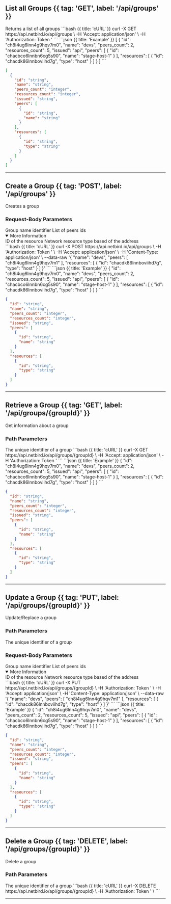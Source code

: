 

## List all Groups {{ tag: 'GET', label: '/api/groups' }}


<Row>
 <Col>
Returns a list of all groups
</Col>
 <Col sticky>
<CodeGroup title="Request" tag="GET" label="/api/groups" >
```bash {{ title: 'cURL' }}
curl -X GET https://api.netbird.io/api/groups \
-H 'Accept: application/json' \
-H 'Authorization: Token <TOKEN>' 
```
</CodeGroup>
<CodeGroup title="Response" >
```json {{ title: 'Example' }}
[
  {
    "id": "ch8i4ug6lnn4g9hqv7m0",
    "name": "devs",
    "peers_count": 2,
    "resources_count": 5,
    "issued": "api",
    "peers": [
      {
        "id": "chacbco6lnnbn6cg5s90",
        "name": "stage-host-1"
      }
    ],
    "resources": [
      {
        "id": "chacdk86lnnboviihd7g",
        "type": "host"
      }
    ]
  }
]
```

```json {{ title: 'Schema' }}
[
  {
    "id": "string",
    "name": "string",
    "peers_count": "integer",
    "resources_count": "integer",
    "issued": "string",
    "peers": [
      {
        "id": "string",
        "name": "string"
      }
    ],
    "resources": [
      {
        "id": "string",
        "type": "string"
      }
    ]
  }
]
```
</CodeGroup>

</Col>

</Row>

---



## Create a Group {{ tag: 'POST', label: '/api/groups' }}


<Row>
 <Col>
Creates a group

### Request-Body Parameters


<Properties>
<Property name="name" type="string" required={true} >
Group name identifier
</Property>
<Property name="peers" type="string[]" >
List of peers ids
</Property>
<Property name="resources" type="object[]" >
 <details class="custom-details" open>

<summary>More Information</summary>
<Properties>
<Property name="id" type="string" required={true} >
ID of the resource
</Property>
<Property name="type" type="string" required={true} >
Network resource type based of the address
</Property>

</Properties>

</details>

</Property>

</Properties>

</Col>
 <Col sticky>
<CodeGroup title="Request" tag="POST" label="/api/groups" >
```bash {{ title: 'cURL' }}
curl -X POST https://api.netbird.io/api/groups \
-H 'Authorization: Token <TOKEN>' \
-H 'Accept: application/json' \
-H 'Content-Type: application/json' \
--data-raw '{
  "name": "devs",
  "peers": [
    "ch8i4ug6lnn4g9hqv7m1"
  ],
  "resources": [
    {
      "id": "chacdk86lnnboviihd7g",
      "type": "host"
    }
  ]
}'
```
</CodeGroup>
<CodeGroup title="Response" >
```json {{ title: 'Example' }}
{
  "id": "ch8i4ug6lnn4g9hqv7m0",
  "name": "devs",
  "peers_count": 2,
  "resources_count": 5,
  "issued": "api",
  "peers": [
    {
      "id": "chacbco6lnnbn6cg5s90",
      "name": "stage-host-1"
    }
  ],
  "resources": [
    {
      "id": "chacdk86lnnboviihd7g",
      "type": "host"
    }
  ]
}
```

```json {{ title: 'Schema' }}
{
  "id": "string",
  "name": "string",
  "peers_count": "integer",
  "resources_count": "integer",
  "issued": "string",
  "peers": [
    {
      "id": "string",
      "name": "string"
    }
  ],
  "resources": [
    {
      "id": "string",
      "type": "string"
    }
  ]
}
```
</CodeGroup>

</Col>

</Row>

---



## Retrieve a Group {{ tag: 'GET', label: '/api/groups/{groupId}' }}


<Row>
 <Col>
Get information about a group

### Path Parameters


<Properties>
<Property name="groupId" type="string" required={true} >
The unique identifier of a group
</Property>

</Properties>

</Col>
 <Col sticky>
<CodeGroup title="Request" tag="GET" label="/api/groups/{groupId}" >
```bash {{ title: 'cURL' }}
curl -X GET https://api.netbird.io/api/groups/{groupId} \
-H 'Accept: application/json' \
-H 'Authorization: Token <TOKEN>' 
```
</CodeGroup>
<CodeGroup title="Response" >
```json {{ title: 'Example' }}
{
  "id": "ch8i4ug6lnn4g9hqv7m0",
  "name": "devs",
  "peers_count": 2,
  "resources_count": 5,
  "issued": "api",
  "peers": [
    {
      "id": "chacbco6lnnbn6cg5s90",
      "name": "stage-host-1"
    }
  ],
  "resources": [
    {
      "id": "chacdk86lnnboviihd7g",
      "type": "host"
    }
  ]
}
```

```json {{ title: 'Schema' }}
{
  "id": "string",
  "name": "string",
  "peers_count": "integer",
  "resources_count": "integer",
  "issued": "string",
  "peers": [
    {
      "id": "string",
      "name": "string"
    }
  ],
  "resources": [
    {
      "id": "string",
      "type": "string"
    }
  ]
}
```
</CodeGroup>

</Col>

</Row>

---



## Update a Group {{ tag: 'PUT', label: '/api/groups/{groupId}' }}


<Row>
 <Col>
Update/Replace a group

### Path Parameters


<Properties>
<Property name="groupId" type="string" required={true} >
The unique identifier of a group
</Property>

</Properties>


### Request-Body Parameters


<Properties>
<Property name="name" type="string" required={true} >
Group name identifier
</Property>
<Property name="peers" type="string[]" >
List of peers ids
</Property>
<Property name="resources" type="object[]" >
 <details class="custom-details" open>

<summary>More Information</summary>
<Properties>
<Property name="id" type="string" required={true} >
ID of the resource
</Property>
<Property name="type" type="string" required={true} >
Network resource type based of the address
</Property>

</Properties>

</details>

</Property>

</Properties>

</Col>
 <Col sticky>
<CodeGroup title="Request" tag="PUT" label="/api/groups/{groupId}" >
```bash {{ title: 'cURL' }}
curl -X PUT https://api.netbird.io/api/groups/{groupId} \
-H 'Authorization: Token <TOKEN>' \
-H 'Accept: application/json' \
-H 'Content-Type: application/json' \
--data-raw '{
  "name": "devs",
  "peers": [
    "ch8i4ug6lnn4g9hqv7m1"
  ],
  "resources": [
    {
      "id": "chacdk86lnnboviihd7g",
      "type": "host"
    }
  ]
}'
```
</CodeGroup>
<CodeGroup title="Response" >
```json {{ title: 'Example' }}
{
  "id": "ch8i4ug6lnn4g9hqv7m0",
  "name": "devs",
  "peers_count": 2,
  "resources_count": 5,
  "issued": "api",
  "peers": [
    {
      "id": "chacbco6lnnbn6cg5s90",
      "name": "stage-host-1"
    }
  ],
  "resources": [
    {
      "id": "chacdk86lnnboviihd7g",
      "type": "host"
    }
  ]
}
```

```json {{ title: 'Schema' }}
{
  "id": "string",
  "name": "string",
  "peers_count": "integer",
  "resources_count": "integer",
  "issued": "string",
  "peers": [
    {
      "id": "string",
      "name": "string"
    }
  ],
  "resources": [
    {
      "id": "string",
      "type": "string"
    }
  ]
}
```
</CodeGroup>

</Col>

</Row>

---



## Delete a Group {{ tag: 'DELETE', label: '/api/groups/{groupId}' }}


<Row>
 <Col>
Delete a group

### Path Parameters


<Properties>
<Property name="groupId" type="string" required={true} >
The unique identifier of a group
</Property>

</Properties>

</Col>
 <Col sticky>
<CodeGroup title="Request" tag="DELETE" label="/api/groups/{groupId}" >
```bash {{ title: 'cURL' }}
curl -X DELETE https://api.netbird.io/api/groups/{groupId} \
-H 'Authorization: Token <TOKEN>' \
```
</CodeGroup>

</Col>

</Row>

---
